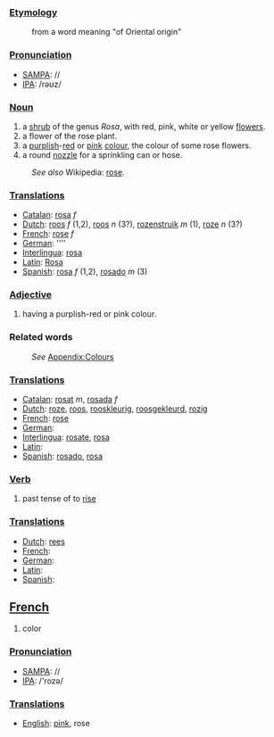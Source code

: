 ===[[Etymology]]===
:from a word meaning "of Oriental origin"

===[[Pronunciation]]===
*[[w:SAMPA|SAMPA]]: //
*[[w:IPA|IPA]]: /rəʊz/

===[[Noun]]===
#a [[shrub]] of the genus ''Rosa'', with red, pink, white or yellow [[flower]]s.  
#a flower of the rose plant.
#a [[purple|purplish]]-[[red]] or [[pink]] [[color|colour]], the colour of some rose flowers.
#a round [[nozzle]] for a sprinkling can or hose.
:''See also'' Wikipedia: [[w:rose|rose]].

===[[Translation]]s===
*[[Catalan]]: [[rosa]] ''f''
*[[Dutch]]: [[roos]] ''f'' (1,2), [[roos]] ''n'' (3?), [[rozenstruik]] ''m'' (1), [[roze]] ''n'' (3?)
*[[French]]: [[rose]] ''f''
*[[German]]: [[]] ''''
*[[Interlingua]]: [[rosa]]
*[[Latin]]: [[Rosa]]
*[[Spanish]]: [[rosa]] ''f'' (1,2), [[rosado]] ''m'' (3)

===[[Adjective]]===
#having a purplish-red or pink colour.
===Related words===
:''See'' [[Wiktionary_Appendix:Colours|Appendix:Colours]]

===[[Translation]]s===
*[[Catalan]]: [[rosat]] ''m'', [[rosada]] ''f''
*[[Dutch]]: [[roze]], [[roos]], [[rooskleurig]], [[roosgekleurd]], [[rozig]]
*[[French]]: [[rose]]
*[[German]]: [[]]
*[[Interlingua]]: [[rosate]], [[rosa]]
*[[Latin]]: [[]]
*[[Spanish]]: [[rosado]], [[rosa]]

===[[Verb]]===

#past tense of to [[rise]]

===[[Translation]]s===
*[[Dutch]]: [[rees]]
*[[French]]: [[]]
*[[German]]: [[]]
*[[Latin]]: [[]]
*[[Spanish]]: [[]]


==[[French]]==

# color

===[[Pronunciation]]===
*[[w:SAMPA|SAMPA]]: //
*[[w:IPA|IPA]]: /'rozə/

===[[Translation]]s===
*[[English]]: [[pink]], rose